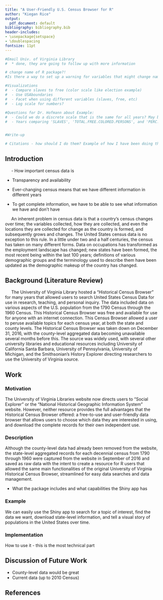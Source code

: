 ```yaml
---
title: "A User-Friendly U.S. Census Browser for R"
author: "Kiegan Rice"
output:
  pdf_document: default
bibliography: bibliography.bib
header-includes:
- \usepackage{setspace}
- \doublespacing
fontsize: 11pt
---
```



```r
#Email Univ. of Virginia Library
#  * done, they are going to follow up with more information

# change name of R package?!
#Is there a way to set up a warning for variables that might change names over time?

#Visualizations 
#  - Compare slaves to free (color scale like election example)
#  - Use USAboundaries
#  - Facet when using different variables (slaves, free, etc)
#  - Log scale for numbers?
  
#Questions for Dr. Hofmann about Example:  
#  - Could we do a discrete scale that is the same for all years? May be hard since the population increases over time, but it would allow us to compare charts across years. 
#  - Years comparing 'SLAVES', 'TOTAL.FREE.COLORED.PERSONS', and 'PERC.AFRICAN.AMERICANS.FREE', can we put these next to each other or just look at them individually?


#Write-up

# Citations - how should I do them? Example of how I have been doing them...
```

## Introduction  
$\quad$ 
- How important census data is  

- Transparency and availability  

- Ever-changing census means that we have different information in different years  

- To get complete information, we have to be able to see what information we have and don't have  


$\quad$ An inherent problem in census data is that a country's census changes over time; the variables collected, how they are collected, and even the locations they are collected for change as the country is formed, and subsequently grows and changes. The United States census data is no exception to this rule. In a little under two and a half centuries, the census has taken on many different forms. Data on occupations has transformed as the employment landscape has changed; new states have been formed, the most recent being within the last 100 years; definitions of various demographic groups and the terminology used to describe them have been updated as the demographic makeup of the country has changed.



## Background (Literature Review)  
$\quad$ The University of Virginia Library hosted a "Historical Census Browser" for many years that allowed users to search United States Census Data for use in research, teaching, and personal inquiry. The data included data on various aspects of the U.S. population from the 1790 Census through the 1960 Census. This Historical Census Browser was free and available for use for anyone with an internet connection. This Census Browser allowed a user to peruse available topics for each census year, at both the state and county levels. The Historical Census Browser was taken down on December 31, 2016, with the county-level aggregated data becoming unavailable several months before this. The source was widely used, with several other university libraries and educational resources including University of California Santa Barbara, University of Pennsylvania, University of Michigan, and the Smithsonian's History Explorer directing researchers to use the University of Virginia source. 

## Work  


### Motivation  
The University of Virginia Libraries website now directs users to "Social Explorer" or the "National Historical Geographic Information System" website. However, neither resource provides the full advantages that the Historical Census Browser offered: a free-to-use and user-friendly data browser that allows users to choose which data they are interested in using, and download the complete records for their own independent use.  



### Description  
Although the county-level data had already been removed from the website, the state-level aggregated records for each decennial census from 1790 through 1960 were captured from the website in September of 2016 and saved as raw data with the intent to create a resource for R users that allowed the same main functionalities of the original University of Virginia Historical Census Browser, streamlined for easy data searches and data management.  

- What the package includes and what capabilities the Shiny app has  


### Example  
We can easily use the Shiny app to search for a topic of interest, find the data we want, download state-level information, and tell a visual story of populations in the United States over time.  


### Implementation  
How to use it - this is the most technical part  


## Discussion of Future Work  
- County-level data would be great  
- Current data (up to 2010 Census)  


## References  


